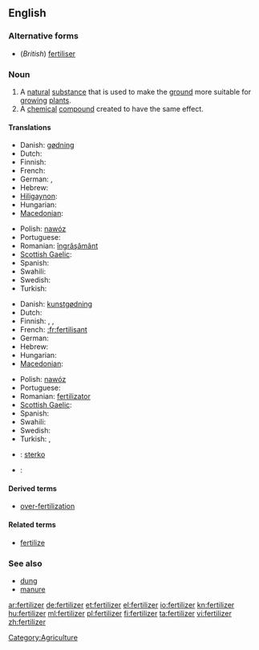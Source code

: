 ==English==

===Alternative forms===
* (''British'') [[fertiliser]]

===Noun===
{{en-noun|s|-}}

# A [[natural]] [[substance]] that is used to make the [[ground]] more suitable for [[grow]]ing [[plant]]s.
# A [[chemical]] [[compound]] created to have the same effect.

====Translations====
{{trans-top|a natural substance that is used to make the ground more suitable for growing plants}}
* Danish: [[gødning]] {{c}}
* Dutch: {{t+|nl|mest|m}}
* Finnish: {{t+|fi|lannoite}}
* French: {{t+|fr|fertilisant}}
* German: {{t+|de|Dünger|m}}, {{t-|de|Düngemittel|n}}
* Hebrew: {{t-|he|דשן|m|tr=deshen}}
* [[Hiligaynon]]: {{tø|hil|abono|alt=abóno}}
* Hungarian: {{t+|hu|trágya}}
* [[Macedonian]]: {{t|mk|ѓубриво|n|tr=ǵúbrivo}}
{{trans-mid}}
* Polish: [[nawóz]] {{m}}
* Portuguese: {{t+|pt|fertilizante|m}}
* Romanian: [[îngrăşământ]] {{n}}
* [[Scottish Gaelic]]: {{t-|gd|leasachadh|m|xs=Scottish Gaelic}}
* Spanish: {{t|es|abono orgánico|m}}
* Swahili: {{t+|sw|mbolea|xs=Swahili}}
* Swedish: {{t+|sv|gödsel|c}}
* Turkish: {{t+|tr|gübre}}
{{trans-bottom}}
{{trans-top|a chemical compound created to have the same effect.}}
* Danish: [[kunstgødning]] {{c}}
* Dutch: {{t+|nl|kunstmest|m}}
* Finnish: {{t+|fi|lannoite}}, {{t-|fi|apulanta}}, {{t-|fi|keinolannoite}}
* French: [[:fr:fertilisant]]
* German: {{t|de|Handelsdünger|m}}
* Hebrew: {{t-|he|דשן|m|tr=deshen}}
* Hungarian: {{t|hu|táptalaj}}
* [[Macedonian]]: {{t|mk|вештачко ѓубриво|n|tr=véštačko ǵúbrivo}}
{{trans-mid}}
* Polish: [[nawóz]] {{m}}
* Portuguese: {{t+|pt|fertilizante|m}}
* Romanian: [[fertilizator]] {{n}}
* [[Scottish Gaelic]]: {{t-|gd|leasachadh|m|xs=Scottish Gaelic}}
* Spanish: {{t-|es|fertilizante|m}}
* Swahili: {{t+|sw|mbolea|xs=Swahili}}
* Swedish: {{t|sv|konstgödsel|c}}
* Turkish: {{t|tr|yapay gübre}},  {{t|tr|suni gübre}}
{{trans-bottom}}
{{checktrans-top}}
* {{ttbc|Esperanto}}: [[sterko]]
* {{ttbc|French}}: {{t+|fr|engrais|m}}
{{checktrans-bottom}}

====Derived terms====
* [[over-fertilization]]

====Related terms====
* [[fertilize]]

===See also===
* [[dung]]
* [[manure]]

[[Category:Agriculture]]

[[ar:fertilizer]]
[[de:fertilizer]]
[[et:fertilizer]]
[[el:fertilizer]]
[[io:fertilizer]]
[[kn:fertilizer]]
[[hu:fertilizer]]
[[ml:fertilizer]]
[[pl:fertilizer]]
[[fi:fertilizer]]
[[ta:fertilizer]]
[[vi:fertilizer]]
[[zh:fertilizer]]